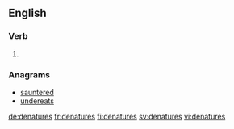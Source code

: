 ==English==

===Verb===
{{head|en}}

# {{en-third-person singular of|denature}}

===Anagrams===
* [[sauntered#English|sauntered]]
* [[undereats#English|undereats]]

[[de:denatures]]
[[fr:denatures]]
[[fi:denatures]]
[[sv:denatures]]
[[vi:denatures]]